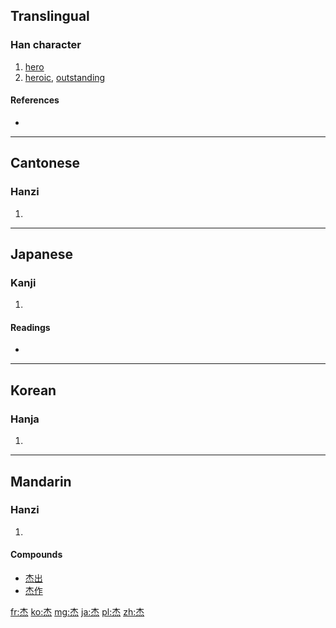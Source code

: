{{also|傑}}
==Translingual==

===Han character===
{{Han char|rn=75|rad=木|as=04|sn=8|four=4033<sub>9</sub>|canj=木火 (DF)}}

# [[hero]]
# [[heroic]], [[outstanding]]

====References====
* {{Han ref|kx=0513.110|dkj=14498|dj=0899.070|hdz=21175.010|uh=6770|ud=26480|bh=AA4E|bd=43598}}

----

==Cantonese==

===Hanzi===
{{yue-hanzi|jyut=|y=git6|tra=傑}}

# {{defn|Cantonese|sort=木04}}

----

==Japanese==

===Kanji===
{{ja-kanji|grade=|rs=木04}}

# {{defn|Japanese|sort=木04}}

====Readings====
* {{ja-readings|on=[[けつ]] (ketsu), [[げち]] (gechi)|kun=[[すぐれる]] (sugureru)}}

----

==Korean==

===Hanja===
{{ko-hanja|hangeul=걸|eumhun=|rv=geol|mr=kŏl|y=kel}}

# {{defn|Korean|sort=木04}}

----

==Mandarin==

===Hanzi===
{{cmn-hanzi|tra=傑|pin=[[jié]] ([[jie2]])|wg=chieh<sup>2</sup>}}

# {{defn|Mandarin|sort=木04}}

====Compounds====
* [[杰出]]
* [[杰作]]

[[fr:杰]]
[[ko:杰]]
[[mg:杰]]
[[ja:杰]]
[[pl:杰]]
[[zh:杰]]